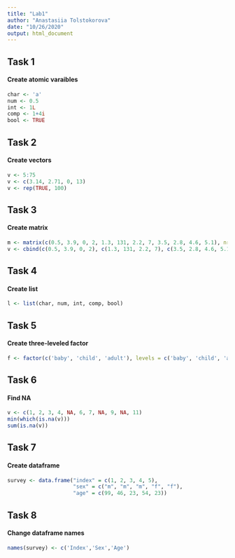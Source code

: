 ```yaml
---
title: "Lab1"
author: "Anastasiia Tolstokorova"
date: "10/26/2020"
output: html_document
---
```


## Task 1

#### Create atomic varaibles

```r
char <- 'a'
num <- 0.5
int <- 1L
comp <- 1+4i 
bool <- TRUE
```
## Task 2

#### Create vectors

```r
v <- 5:75
v <- c(3.14, 2.71, 0, 13)
v <- rep(TRUE, 100)

```

## Task 3

#### Create matrix

```r
m <- matrix(c(0.5, 3.9, 0, 2, 1.3, 131, 2.2, 7, 3.5, 2.8, 4.6, 5.1), nrow = 4, ncol = 3)
v <- cbind(c(0.5, 3.9, 0, 2), c(1.3, 131, 2.2, 7), c(3.5, 2.8, 4.6, 5.1))

```
## Task 4

#### Create list

```r
l <- list(char, num, int, comp, bool)

```
## Task 5

#### Create three-leveled factor

```r
f <- factor(c('baby', 'child', 'adult'), levels = c('baby', 'child', 'adult'))

```

## Task 6

#### Find NA

```r
v <- c(1, 2, 3, 4, NA, 6, 7, NA, 9, NA, 11)
min(which(is.na(v)))
sum(is.na(v))

```

## Task 7

#### Create dataframe

```r
survey <- data.frame("index" = c(1, 2, 3, 4, 5),
                     "sex" = c("m", "m", "m", "f", "f"),
                     "age" = c(99, 46, 23, 54, 23))
```

## Task 8

#### Change dataframe names

```r
names(survey) <- c('Index','Sex','Age')
```

